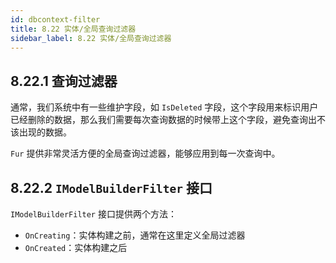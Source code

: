 ```yaml
---
id: dbcontext-filter
title: 8.22 实体/全局查询过滤器
sidebar_label: 8.22 实体/全局查询过滤器
---
```


## 8.22.1 查询过滤器

通常，我们系统中有一些维护字段，如 `IsDeleted` 字段，这个字段用来标识用户已经删除的数据，那么我们需要每次查询数据的时候带上这个字段，避免查询出不该出现的数据。

`Fur` 提供非常灵活方便的全局查询过滤器，能够应用到每一次查询中。

## 8.22.2 `IModelBuilderFilter` 接口

`IModelBuilderFilter` 接口提供两个方法：

- `OnCreating`：实体构建之前，通常在这里定义全局过滤器
- `OnCreated`：实体构建之后

